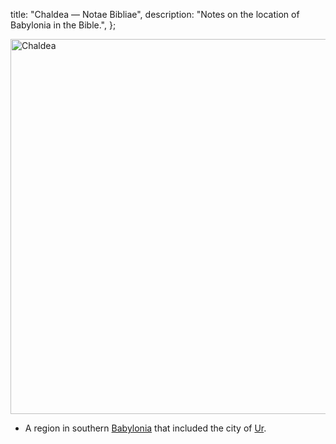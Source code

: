   title: "Chaldea — Notae Bibliae",
  description: "Notes on the location of Babylonia in the Bible.",
};

<Initial text="Chaldea" />

<Image
  className="sepia rounded"
  src="/places/chaldea.jpg"
  alt="Chaldea"
  width="600"
  height="600"
/>

- A region in southern [Babylonia](/places/old-testament/genesis/babylonia) that included the city of [Ur](/places/old-testament/genesis/ur).
